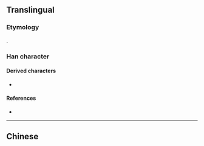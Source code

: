 {{also|傘|繖}}
{{character info}}
==Translingual==

===Etymology===
{{Han simp|傘|f=𠈌|t=丷}}.

===Han character===
{{Han char|rn=9|rad=人|as=04|sn=6|four=8040|canj=OFJ|ids=⿱人⿻丷十}}

====Derived characters====
* {{l|mul|[[𮎘]], [[𮦎]]}}

====References====
* {{Han ref|kx=0096.121|hdz=10117.100|uh=4F1E|ud=20254}}

----

==Chinese==
{{zh-see|傘}}